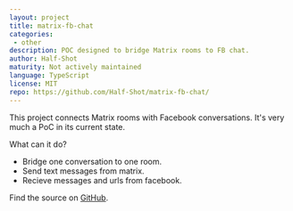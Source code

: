 ```yaml
---
layout: project
title: matrix-fb-chat
categories:
 - other
description: POC designed to bridge Matrix rooms to FB chat.
author: Half-Shot
maturity: Not actively maintained
language: TypeScript
license: MIT
repo: https://github.com/Half-Shot/matrix-fb-chat/
---
```


This project connects Matrix rooms with Facebook conversations. It's very much a PoC in its current state.

What can it do?

* Bridge one conversation to one room.
* Send text messages from matrix.
* Recieve messages and urls from facebook.

Find the source on [GitHub](https://github.com/Half-Shot/matrix-fb-chat/).

